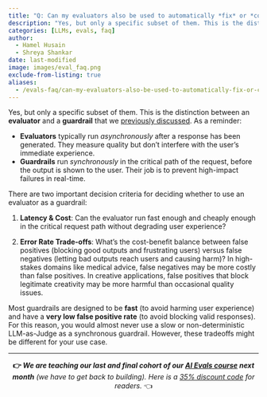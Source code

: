 ```yaml
---
title: "Q: Can my evaluators also be used to automatically *fix* or *correct* outputs in production?"
description: "Yes, but only a specific subset of them. This is the distinction between an evaluator and a guardrail that we [previously discussed](#q-whats-the-d..."
categories: [LLMs, evals, faq]
author: 
  - Hamel Husain
  - Shreya Shankar
date: last-modified
image: images/eval_faq.png
exclude-from-listing: true
aliases:
  - /evals-faq/can-my-evaluators-also-be-used-to-automatically-fix-or-correct-outputs-in-production
---
```


Yes, but only a specific subset of them. This is the distinction between an **evaluator** and a **guardrail** that we [previously discussed](/blog/posts/evals-faq/whats-the-difference-between-guardrails-evaluators.html). As a reminder:

- **Evaluators** typically run *asynchronously* after a response has been generated. They measure quality but don't interfere with the user's immediate experience.  
- **Guardrails** run *synchronously* in the critical path of the request, before the output is shown to the user. Their job is to prevent high-impact failures in real-time.

There are two important decision criteria for deciding whether to use an evaluator as a guardrail:

1. **Latency & Cost**: Can the evaluator run fast enough and cheaply enough in the critical request path without degrading user experience?

2. **Error Rate Trade-offs**: What's the cost-benefit balance between false positives (blocking good outputs and frustrating users) versus false negatives (letting bad outputs reach users and causing harm)? In high-stakes domains like medical advice, false negatives may be more costly than false positives. In creative applications, false positives that block legitimate creativity may be more harmful than occasional quality issues.  

Most guardrails are designed to be **fast** (to avoid harming user experience) and have a **very low false positive rate** (to avoid blocking valid responses). For this reason, you would almost never use a slow or non-deterministic LLM-as-Judge as a synchronous guardrail.  However, these tradeoffs might be different for your use case.

<hr>
<div class="cta" style="text-align: center;">
<strong>👉 <em>We are teaching our last and final cohort of our [AI Evals course](https://bit.ly/evals-ai) next month</strong> (we have to get back to building). Here is a [35% discount code](https://bit.ly/evals-ai) for readers.</em> 👈
</div>

[^1]: [Eleanor Berger](https://www.linkedin.com/in/intellectronica/), our wonderful TA.
[^2]: Paul Graham, ["Writes and Write-Nots"](https://paulgraham.com/writes.html)
[^3]: Shreya Shankar, et al., ["Who Validates the Validators? Aligning LLM-Assisted Evaluation of LLM Outputs with Human Preferences"](https://arxiv.org/abs/2404.12272)